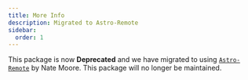 ```yaml
---
title: More Info
description: Migrated to Astro-Remote
sidebar:
  order: 1
---
```


This package is now **Deprecated** and we have migrated to using [`Astro-Remote`](https://github.com/natemoo-re/astro-remote) by Nate Moore. This package will no longer be maintained.

<Card title="=> Astro-Remote" icon="github">
   <LinkCard
    title="GitHub Repository"
    description="Check out the GitHub repository for Astro-Remote"
    href="https://github.com/natemoo-re/astro-remote" 
   />
</Card>